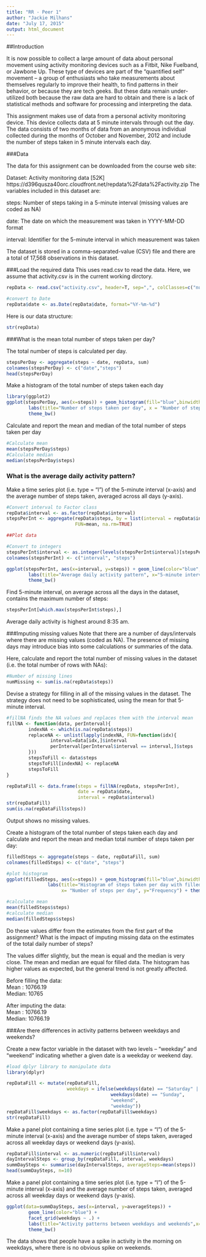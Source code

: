 ```yaml
---
title: "RR - Peer 1"
author: "Jackie Milhans"
date: "July 17, 2015"
output: html_document
---
```


##Introduction

It is now possible to collect a large amount of data about personal movement using activity monitoring devices such as a Fitbit, Nike Fuelband, or Jawbone Up. These type of devices are part of the “quantified self” movement – a group of enthusiasts who take measurements about themselves regularly to improve their health, to find patterns in their behavior, or because they are tech geeks. But these data remain under-utilized both because the raw data are hard to obtain and there is a lack of statistical methods and software for processing and interpreting the data.

This assignment makes use of data from a personal activity monitoring device. This device collects data at 5 minute intervals through out the day. The data consists of two months of data from an anonymous individual collected during the months of October and November, 2012 and include the number of steps taken in 5 minute intervals each day.

###Data

The data for this assignment can be downloaded from the course web site:

Dataset: Activity monitoring data [52K] https://d396qusza40orc.cloudfront.net/repdata%2Fdata%2Factivity.zip
The variables included in this dataset are:

steps: Number of steps taking in a 5-minute interval (missing values are coded as NA)

date: The date on which the measurement was taken in YYYY-MM-DD format

interval: Identifier for the 5-minute interval in which measurement was taken

The dataset is stored in a comma-separated-value (CSV) file and there are a total of 17,568 observations in this dataset.

###Load the required data
This uses read.csv to read the data. Here, we assume that activity.csv is in the current working dirctory.
```r
repData <- read.csv("activity.csv", header=T, sep=",", colClasses=c("numeric", "character", "numeric"))

#convert to Date
repData$date <- as.Date(repData$date, format="%Y-%m-%d")
```

Here is our data structure:
```r
str(repData)
```

###What is the mean total number of steps taken per day?

The total number of steps is calculated per day.

```r
stepsPerDay <- aggregate(steps ~ date, repData, sum)
colnames(stepsPerDay) <- c("date","steps")
head(stepsPerDay)
```

Make a histogram of the total number of steps taken each day
```r
library(ggplot2)
ggplot(stepsPerDay, aes(x=steps)) + geom_histogram(fill="blue",binwidth=1000) +
        labs(title="Number of steps taken per day", x = "Number of steps per day", y="Frequency") +
        theme_bw()
```

Calculate and report the mean and median of the total number of steps taken per day
```r
#Calculate mean
mean(stepsPerDay$steps)
#Calculate median
median(stepsPerDay$steps)
```

### What is the average daily activity pattern?

Make a time series plot (i.e. type = "l") of the 5-minute interval (x-axis) and the average number of steps taken, averaged across all days (y-axis).

```r
#Convert interval to Factor class
repData$interval <- as.factor(repData$interval)
stepsPerInt <- aggregate(repData$steps, by = list(interval = repData$interval),
                         FUN=mean, na.rm=TRUE)

##Plot data

#Convert to integers
stepsPerInt$interval <- as.integer(levels(stepsPerInt$interval)[stepsPerInt$interval])
colnames(stepsPerInt) <- c("interval", "steps")

ggplot(stepsPerInt, aes(x=interval, y=steps)) + geom_line(color="blue", size=1) +
        labs(title="Average daily activity pattern", x="5-minute interval, 24hr time", y="Number of steps") +
        theme_bw()
```
Find 5-minute interval, on average across all the days in the dataset, contains the maximum number of steps:

```r
stepsPerInt[which.max(stepsPerInt$steps),]
```

Average daily activity is highest around 8:35 am.

###Imputing missing values
Note that there are a number of days/intervals where there are missing values (coded as NA). The presence of missing days may introduce bias into some calculations or summaries of the data.

Here, calculate and report the total number of missing values in the dataset (i.e. the total number of rows with NAs):

```r
#Number of missing lines
numMissing <- sum(is.na(repData$steps))
```

Devise a strategy for filling in all of the missing values in the dataset. The strategy does not need to be sophisticated, using the mean for that 5-minute interval.

```r
#fillNA finds the NA values and replaces them with the interval mean
fillNA <- function(data, perInterval){
        indexNA <- which(is.na(repData$steps))
        replaceNA <- unlist(lapply(indexNA, FUN=function(idx){
                interval=data[idx,]$interval
                perInterval[perInterval$interval == interval,]$steps
        }))
        stepsToFill <- data$steps
        stepsToFill[indexNA] <- replaceNA
        stepsToFill
}

repDataFill <- data.frame(steps = fillNA(repData, stepsPerInt), 
                          date = repData$date, 
                          interval = repData$interval)
str(repDataFill)
sum(is.na(repDataFill$steps))
```
Output shows no missing values.

Create a histogram of the total number of steps taken each day and calculate and report the mean and median total number of steps taken per day:
```r
filledSteps <- aggregate(steps ~ date, repDataFill, sum)
colnames(filledSteps) <- c("date", "steps")

#plot histogram
ggplot(filledSteps, aes(x=steps)) + geom_histogram(fill="blue",binwidth=1000) + 
               labs(title="Histogram of steps taken per day with filled values",
                    x= "Number of steps per day", y="Frequency") + theme_bw()

#calculate mean
mean(filledSteps$steps)
#calculate median
median(filledSteps$steps)
```

Do these values differ from the estimates from the first part of the assignment? What is the impact of imputing missing data on the estimates of the total daily number of steps?

The values differ slightly, but the mean is equal and the median is very close. The mean and median are equal for filled data. The histogram has higher values as expected, but the general trend is not greatly affected.

Before filling the data:<br/>
Mean : 10766.19<br/>
Median: 10765

After imputing the data:<br/>
Mean : 10766.19<br/>
Median: 10766.19

###Are there differences in activity patterns between weekdays and weekends?

Create a new factor variable in the dataset with two levels -- "weekday" and "weekend" indicating whether a given date is a weekday or weekend day.

```r
#load dplyr library to manipulate data
library(dplyr)

repDataFill <- mutate(repDataFill,
                      weekdays = ifelse(weekdays(date) == "Saturday" |
                                      weekdays(date) == "Sunday",
                                      "weekend", 
                                      "weekday"))
repDataFill$weekdays <- as.factor(repDataFill$weekdays)
str(repDataFill)

```

Make a panel plot containing a time series plot (i.e. type = "l") of the 5-minute interval (x-axis) and the average number of steps taken, averaged across all weekday days or weekend days (y-axis). 

```r
repDataFill$interval <- as.numeric(repDataFill$interval)
dayIntervalSteps <- group_by(repDataFill, interval, weekdays)
summDaySteps <- summarise(dayIntervalSteps, averageSteps=mean(steps))
head(summDaySteps, n=10)
```

Make a panel plot containing a time series plot (i.e. type = "l") of the 5-minute interval (x-axis) and the average number of steps taken, averaged across all weekday days or weekend days (y-axis). 

```r
ggplot(data=summDaySteps, aes(x=interval, y=averageSteps)) +
        geom_line(color="blue") +
        facet_grid(weekdays ~ .) +
        labs(title="Activity patterns between weekdays and weekends",x="Interval", y= "Number of steps") +
        theme_bw() 
```

The data shows that people have a spike in activity in the morning on weekdays, where there is no obvious spike on weekends.